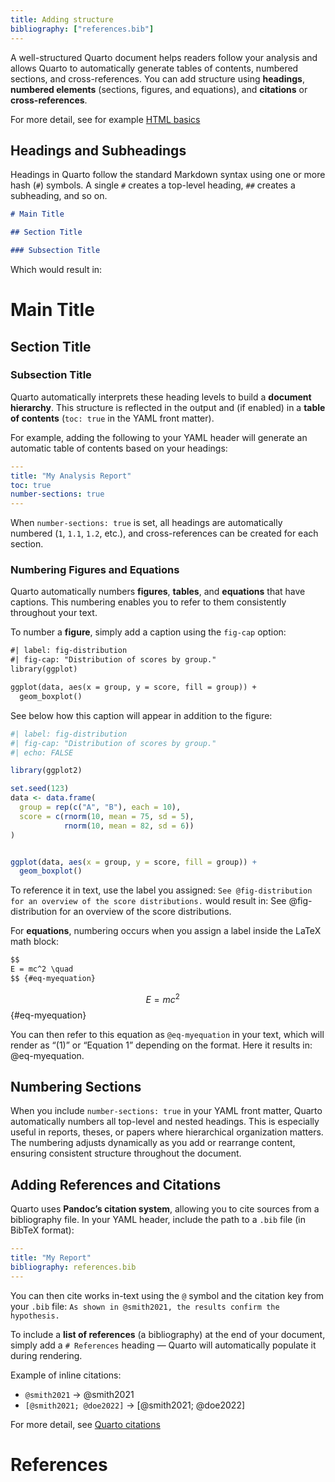 ```yaml
---
title: Adding structure
bibliography: ["references.bib"]
---
```



A well-structured Quarto document helps readers follow your analysis and allows Quarto to automatically generate tables of contents, numbered sections, and cross-references. You can add structure using **headings**, **numbered elements** (sections, figures, and equations), and **citations** or **cross-references**.

::: {.column-margin}

:::: resource
For more detail, see for example [HTML basics](https://quarto.org/docs/output-formats/html-basics.html)
::::

:::

## Headings and Subheadings

Headings in Quarto follow the standard Markdown syntax using one or more hash (`#`) symbols. A single `#` creates a top-level heading, `##` creates a subheading, and so on.

```markdown
# Main Title

## Section Title

### Subsection Title
```

Which would result in: 

# Main Title

## Section Title

### Subsection Title


Quarto automatically interprets these heading levels to build a **document hierarchy**. This structure is reflected in the output and (if enabled) in a **table of contents** (`toc: true` in the YAML front matter).

For example, adding the following to your YAML header will generate an automatic table of contents based on your headings:

```yaml
---
title: "My Analysis Report"
toc: true
number-sections: true
---
```

When `number-sections: true` is set, all headings are automatically numbered (`1`, `1.1`, `1.2`, etc.), and cross-references can be created for each section.


### Numbering Figures and Equations

Quarto automatically numbers **figures**, **tables**, and **equations** that have captions. This numbering enables you to refer to them consistently throughout your text.

To number a **figure**, simply add a caption using the `fig-cap` option:

````markdown
#| label: fig-distribution
#| fig-cap: "Distribution of scores by group."
library(ggplot)

ggplot(data, aes(x = group, y = score, fill = group)) +
  geom_boxplot()
````

See below how this caption will appear in addition to the figure:

```r
#| label: fig-distribution
#| fig-cap: "Distribution of scores by group."
#| echo: FALSE

library(ggplot2)

set.seed(123)
data <- data.frame(
  group = rep(c("A", "B"), each = 10),
  score = c(rnorm(10, mean = 75, sd = 5),
            rnorm(10, mean = 82, sd = 6))
)


ggplot(data, aes(x = group, y = score, fill = group)) +
  geom_boxplot()
```

To reference it in text, use the label you assigned:
`See @fig-distribution for an overview of the score distributions.` would result in: See @fig-distribution for an overview of the score distributions.

For **equations**, numbering occurs when you assign a label inside the LaTeX math block:

```markdown
$$
E = mc^2 \quad
$$ {#eq-myequation}
```

$$
E = mc^2 \quad 
$$ {#eq-myequation}

You can then refer to this equation as `@eq-myequation` in your text, which will render as “(1)” or “Equation 1” depending on the format. Here it results in: @eq-myequation. 


## Numbering Sections

When you include `number-sections: true` in your YAML front matter, Quarto automatically numbers all top-level and nested headings. This is especially useful in reports, theses, or papers where hierarchical organization matters. The numbering adjusts dynamically as you add or rearrange content, ensuring consistent structure throughout the document.


## Adding References and Citations

Quarto uses **Pandoc’s citation system**, allowing you to cite sources from a bibliography file. In your YAML header, include the path to a `.bib` file (in BibTeX format):

```yaml
---
title: "My Report"
bibliography: references.bib
---
```

You can then cite works in-text using the `@` symbol and the citation key from your `.bib` file:
`As shown in @smith2021, the results confirm the hypothesis.`

To include a **list of references** (a bibliography) at the end of your document, simply add a `# References` heading — Quarto will automatically populate it during rendering.

Example of inline citations:

* `@smith2021` →  @smith2021
* `[@smith2021; @doe2022]` → [@smith2021; @doe2022]


::: {.column-margin}

:::: resource
For more detail, see [Quarto citations](https://quarto.org/docs/authoring/citations.html)
::::

:::

# References


